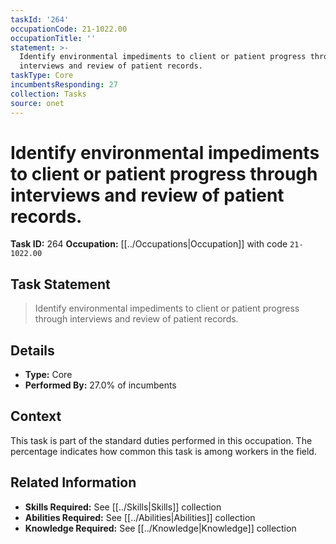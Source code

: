 ```yaml
---
taskId: '264'
occupationCode: 21-1022.00
occupationTitle: ''
statement: >-
  Identify environmental impediments to client or patient progress through
  interviews and review of patient records.
taskType: Core
incumbentsResponding: 27
collection: Tasks
source: onet
---
```

# Identify environmental impediments to client or patient progress through interviews and review of patient records.

**Task ID:** 264
**Occupation:** [[../Occupations|Occupation]] with code `21-1022.00`

## Task Statement

> Identify environmental impediments to client or patient progress through interviews and review of patient records.

## Details

- **Type:** Core
- **Performed By:** 27.0% of incumbents

## Context

This task is part of the standard duties performed in this occupation. The percentage indicates how common this task is among workers in the field.

## Related Information

- **Skills Required:** See [[../Skills|Skills]] collection
- **Abilities Required:** See [[../Abilities|Abilities]] collection
- **Knowledge Required:** See [[../Knowledge|Knowledge]] collection
